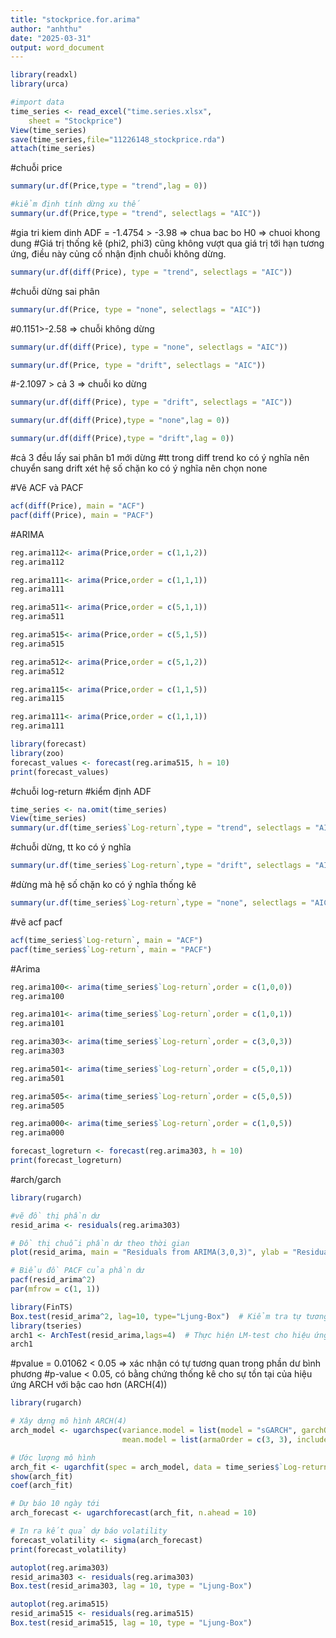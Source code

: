 ---
title: "stockprice.for.arima"
author: "anhthu"
date: "2025-03-31"
output: word_document
---
```{r}
library(readxl)
library(urca)
```


```{r}
#import data 
time_series <- read_excel("time.series.xlsx", 
    sheet = "Stockprice")
View(time_series)
save(time_series,file="11226148_stockprice.rda")
attach(time_series)
```

#chuỗi price
```{r}
summary(ur.df(Price,type = "trend",lag = 0))
```


```{r}
#kiểm định tính dừng xu thế
summary(ur.df(Price,type = "trend", selectlags = "AIC"))
```
#gia tri kiem dinh ADF = -1.4754 > -3.98 => chua bac bo H0 => chuoi khong dung 
#Giá trị thống kê (phi2, phi3) cũng không vượt qua giá trị tới hạn tương ứng, điều này củng cố nhận định chuỗi không dừng. 


```{r}
summary(ur.df(diff(Price), type = "trend", selectlags = "AIC"))
```
#chuỗi dừng sai phân 

```{r}
summary(ur.df(Price, type = "none", selectlags = "AIC"))
```
#0.1151>-2.58 => chuỗi không dừng

```{r}
summary(ur.df(diff(Price), type = "none", selectlags = "AIC"))
```


```{r}
summary(ur.df(Price, type = "drift", selectlags = "AIC"))
```
#-2.1097 > cả 3 => chuỗi ko dừng 
```{r}
summary(ur.df(diff(Price), type = "drift", selectlags = "AIC"))
```

```{r}
summary(ur.df(diff(Price),type = "none",lag = 0))
```
```{r}
summary(ur.df(diff(Price),type = "drift",lag = 0))
```
#cả 3 đều lấy sai phân b1 mới dừng
#tt trong diff trend ko có ý nghĩa nên chuyển sang drift xét hệ số chặn ko có ý nghĩa nên chọn none 

#Vẽ ACF và PACF 
```{r}
acf(diff(Price), main = "ACF")   
pacf(diff(Price), main = "PACF") 
```


#ARIMA
```{r}
reg.arima112<- arima(Price,order = c(1,1,2))
reg.arima112
```

```{r}
reg.arima111<- arima(Price,order = c(1,1,1))
reg.arima111
```

```{r}
reg.arima511<- arima(Price,order = c(5,1,1))
reg.arima511
```
```{r}
reg.arima515<- arima(Price,order = c(5,1,5))
reg.arima515
```
```{r}
reg.arima512<- arima(Price,order = c(5,1,2))
reg.arima512
```
```{r}
reg.arima115<- arima(Price,order = c(1,1,5))
reg.arima115
```
```{r}
reg.arima111<- arima(Price,order = c(1,1,1))
reg.arima111
```


```{r}
library(forecast)
library(zoo)
forecast_values <- forecast(reg.arima515, h = 10)
print(forecast_values)
```
#chuỗi log-return
#kiểm định ADF
```{r}
time_series <- na.omit(time_series)
View(time_series)
summary(ur.df(time_series$`Log-return`,type = "trend", selectlags = "AIC"))
```
#chuỗi dừng, tt ko có ý nghĩa 
```{r}
summary(ur.df(time_series$`Log-return`,type = "drift", selectlags = "AIC"))
```
#dừng mà hệ số chặn ko có ý nghĩa thống kê

```{r}
summary(ur.df(time_series$`Log-return`,type = "none", selectlags = "AIC"))
```

#vẽ acf pacf
```{r}
acf(time_series$`Log-return`, main = "ACF")   
pacf(time_series$`Log-return`, main = "PACF") 
```
#Arima
```{r}
reg.arima100<- arima(time_series$`Log-return`,order = c(1,0,0))
reg.arima100
```

```{r}
reg.arima101<- arima(time_series$`Log-return`,order = c(1,0,1))
reg.arima101
```

```{r}
reg.arima303<- arima(time_series$`Log-return`,order = c(3,0,3))
reg.arima303
```
```{r}
reg.arima501<- arima(time_series$`Log-return`,order = c(5,0,1))
reg.arima501
```
```{r}
reg.arima505<- arima(time_series$`Log-return`,order = c(5,0,5))
reg.arima505
```

```{r}
reg.arima000<- arima(time_series$`Log-return`,order = c(1,0,5))
reg.arima000
```


```{r}
forecast_logreturn <- forecast(reg.arima303, h = 10)
print(forecast_logreturn)
```
#arch/garch
```{r}
library(rugarch)
```

```{r}
#vẽ đồ thị phần dư
resid_arima <- residuals(reg.arima303)

# Đồ thị chuỗi phần dư theo thời gian
plot(resid_arima, main = "Residuals from ARIMA(3,0,3)", ylab = "Residuals", col = "darkred")

# Biểu đồ PACF của phần dư
pacf(resid_arima^2)
par(mfrow = c(1, 1))
```
```{r}
library(FinTS)
Box.test(resid_arima^2, lag=10, type="Ljung-Box")  # Kiểm tra tự tương quan trong phần dư bình phương
library(tseries)
arch1 <- ArchTest(resid_arima,lags=4)  # Thực hiện LM-test cho hiệu ứng ARCH
arch1
```
#pvalue = 0.01062 < 0.05 => xác nhận có tự tương quan trong phần dư bình phương
#p-value < 0.05, có bằng chứng thống kê cho sự tồn tại của hiệu ứng ARCH với bậc cao hơn (ARCH(4))
```{r}
library(rugarch)

# Xây dựng mô hình ARCH(4)
arch_model <- ugarchspec(variance.model = list(model = "sGARCH", garchOrder = c(4, 0)),
                         mean.model = list(armaOrder = c(3, 3), include.mean = TRUE))

# Ước lượng mô hình
arch_fit <- ugarchfit(spec = arch_model, data = time_series$`Log-return`)
show(arch_fit)
coef(arch_fit)

# Dự báo 10 ngày tới
arch_forecast <- ugarchforecast(arch_fit, n.ahead = 10)

# In ra kết quả dự báo volatility
forecast_volatility <- sigma(arch_forecast)
print(forecast_volatility)
```
```{r}
autoplot(reg.arima303)
resid_arima303 <- residuals(reg.arima303)
Box.test(resid_arima303, lag = 10, type = "Ljung-Box")
```
```{r}
autoplot(reg.arima515)
resid_arima515 <- residuals(reg.arima515)
Box.test(resid_arima515, lag = 10, type = "Ljung-Box")
```







